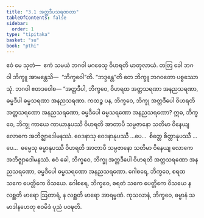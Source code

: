 ```yaml
---
title: "3.1 အတ္တဒီပသရဏတာ"
tableOfContents: false
sidebar:
  order: 1
type: "tipitaka"
basket: "su"
book: "pthi"
---
```



<DynamicBreadcrumb />

<Division number="80" book="pthi" e="ch" v="8" p="48">

<Paragraph number="183" book="pthi">
ဧဝံ မေ သုတံ—  ဧကံ သမယံ ဘဂဝါ မဂဓေသု ဝိဟရတိ မာတုလာယံ. တတြ ခေါ ဘဂဝါ ဘိက္ခူ အာမန္တေသိ—  “ဘိက္ခဝေါ”တိ. “ဘဒ္ဒန္တေ”တိ တေ ဘိက္ခူ ဘဂဝတော ပစ္စဿောသုံ. ဘဂဝါ ဧတဒဝေါစ—
</Paragraph>

<Paragraph number="184" book="pthi">
“အတ္တဒီပါ, ဘိက္ခဝေ, ဝိဟရထ အတ္တသရဏာ အနညသရဏာ, ဓမ္မဒီပါ ဓမ္မသရဏာ အနညသရဏာ. ကထဉ္စ ပန, ဘိက္ခဝေ, ဘိက္ခု အတ္တဒီပေါ ဝိဟရတိ အတ္တသရဏော အနညသရဏော, ဓမ္မဒီပေါ ဓမ္မသရဏော အနညသရဏော? ဣဓ, ဘိက္ခဝေ, ဘိက္ခု ကာယေ ကာယာနုပဿီ ဝိဟရတိ အာတာပီ သမ္ပဇာနော သတိမာ ဝိနေယျ လောကေ အဘိဇ္ဈာဒေါမနဿံ. ဝေဒနာသု ဝေဒနာနုပဿီ …ပေ…  စိတ္တေ စိတ္တာနုပဿီ …ပေ…  ဓမ္မေသု ဓမ္မာနုပဿီ ဝိဟရတိ အာတာပီ သမ္ပဇာနော သတိမာ ဝိနေယျ လောကေ အဘိဇ္ဈာဒေါမနဿံ. ဧဝံ ခေါ, ဘိက္ခဝေ, ဘိက္ခု အတ္တဒီပေါ ဝိဟရတိ အတ္တသရဏော အနညသရဏော, ဓမ္မဒီပေါ ဓမ္မသရဏော အနညသရဏော.
</Paragraph>

<Paragraph number="185" book="pthi">
ဂေါစရေ, ဘိက္ခဝေ, စရထ သကေ ပေတ္တိကေ ဝိသယေ. ဂေါစရေ, ဘိက္ခဝေ, စရတံ သကေ ပေတ္တိကေ ဝိသယေ န လစ္ဆတိ မာရော ဩတာရံ, န လစ္ဆတိ မာရော အာရမ္မဏံ. ကုသလာနံ, ဘိက္ခဝေ, ဓမ္မာနံ သမာဒါနဟေတု ဧဝမိဒံ ပုညံ ပဝဍ္ဎတိ.
</Paragraph>
</Division>